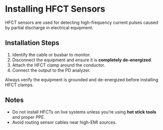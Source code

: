 
# Installing HFCT Sensors

HFCT sensors are used for detecting high-frequency current pulses caused by partial discharge in electrical equipment.

## Installation Steps

1. Identify the cable or busbar to monitor.
2. Disconnect the equipment and ensure it is **completely de-energized**.
3. Attach the HFCT clamp around the conductor.
4. Connect the output to the PD analyzer.

<SafetyWarning>
Always verify the equipment is grounded and de-energized before installing HFCT clamps.
</SafetyWarning>

## Notes

- Do not install HFCTs on live systems unless you’re using **hot stick tools** and proper PPE.
- Avoid routing sensor cables near high-EMI sources.
